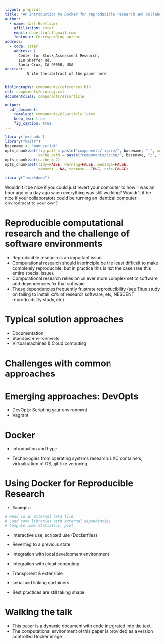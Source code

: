 ```yaml
---
layout: preprint
title: "An introduction to Docker for reproducible research and collaboration"
author: 
  - name: Carl Boettiger
    affiliation: cstar
    email: cboettig(at)gmail.com
    footnote: Corresponding author
address: 
  - code: cstar
    address: | 
      Center for Stock Assessment Research,
      110 Shaffer Rd,
      Santa Cruz, CA 95050, USA 
abstract: | 
          Write the abstract of the paper here


bibliography: components/references.bib
csl: components/ecology.csl
documentclass: components/elsarticle

output: 
  pdf_document:
    template: components/elsarticle.latex
    keep_tex: true
    fig_caption: true
---
```




```r
library("methods")
library("knitr")
basename <- "manuscript"
opts_chunk$set(fig.path = paste("components/figure/", basename, "-", sep=""),
               cache.path = paste("components/cache/", basename, "/", sep=""))
opts_chunk$set(cache = 2)
opts_chunk$set(tidy=FALSE, warning=FALSE, message=FALSE, 
               comment = NA, verbose = TRUE, echo=FALSE)

```


```r
library("rmarkdown")
```

Wouldn't it be nice if you could just revert your computer to how it was an hour ago or a day ago when everything was still working?  Wouldn't it be nice if your collaborators could be running an identical computer environment to your own? 

# Reproducible computational research and the challenge of software environments

- Reproducible research is an important issue
- Computational research should in principle be the least difficult to make completely reproducible, but in practice this is not the case (see this entire special issue). 
- Computational research relies on an ever more complex set of software and dependencies for that software
- These dependencies frequently frustrate reproducibility (see Titus study on failing to install xx% of research software, etc, NESCENT reproducibility study, etc)

# Typical solution approaches

- Documentation
- Standard environments
- Virtual machines & Cloud computing

# Challenges with common approaches



# Emerging approaches: DevOpts

- DevOpts: Scripting your environment
- Vagrant



# Docker

- Introduction and hype

- Technologies from operating systems research: LXC containers, virtualization of OS, git-like verioning 



# Using Docker for Reproducible Research 

- Example: 


```r
# Read in an external data file 
# Load some libraries with external dependencies
# Compute some statistics, plot 
```

- Interactive use, scripted use (Dockerfiles)
- Reverting to a previous state
- Integration with local development environment
- Integration with cloud computing
- Transparent & extensible
- serial and linking containers

- Best practices are still taking shape

# Walking the talk

- This paper is a dynamic document with code integrated into the text.  
- The computational environment of this paper is provided as a version controlled Docker image




